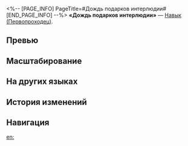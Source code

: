 <%-- [PAGE_INFO]
PageTitle=#Дождь подарков интерлюдии#
[END_PAGE_INFO] --%>
{{Навык Инфобокс
|Название         = Дождь подарков интерлюдии
|Изображение      = Навык Дождь подарков интерлюдии.png
|Персонаж         = Первопроходец (Гармония)
|Тип              = Навык
|Тэг              = Отскок
|УронСтойк        = 10 (основная цель)<br />10
|ЭнергияГен       = 6
|Энергия          = 
|Длительность     = 
|Описание         = Наносит выбранному противнику мнимый урон, равный {{Цвет|Выделенный|25%—55%}} от силы атаки Первопроходца, затем проводит 4 дополнительных удара. Каждый удар наносит случайному противнику мнимый урон, равный {{Цвет|Выделенный|25%—55%}} от силы атаки Первопроходца.
|Свойство1        = 
|Масштабирование1 = 
}}
'''«Дождь подарков интерлюдии»''' — [[Навык]] [[(Первопроходец)]].

==Превью==
{{Превью
|Файл = Дождь подарков интерлюдии Превью
}}

==Масштабирование==
{{Масштабирование навыка
|25%;27.5%;30%;32.5%;35%;37.5%;40.63%;43.75%;46.88%;50%;52.5%;55%;57.5%;60%;62.5%
}}

==На других языках==
{{На других языках
|en   = Halftime to Make It Rain
|zhs  = 中场馈赠的雨
|zht  = 中場饋贈的雨
|ja   = {{Rubi|間奏曲|かんそうきょく}}が{{Rubi|降|ふ}}らす{{Rubi|雨|あめ}}
|ko   = 인터미션에 내리는 비
|es   = Aguacero en el intermedio
|fr   = Pluie d'applaudissements
|ru   = Дождь подарков интерлюдии
|th   = Halftime to Make It Rain
|vi   = Cơn Mưa Tiền Đột Ngột
|de   = Regen im Intermezzo
|id   = Halftime to Make It Rain
|pt   = Temporal no Intervalo
}}

==История изменений==
{{История изменений|3.5}}

==Навигация==
{{Навык Навбокс|Первопроходец (Гармония)}}

[[en:]]
